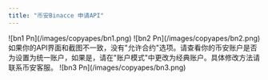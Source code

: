 ```yaml
---
title: "币安Binacce 申请API"
---
```


<Steps>
  <Step title="登录交易所，进入API频道">
    ![bn1 Pn](/images/copyapes/bn1.png)
  </Step>
  <Step title="点击创建API">
    ![bn2 Pn](/images/copyapes/bn2.png)
  </Step>
  <Step title="填写API配置信息">
    <Note>
        如果你的API界面和截图不一致，没有"允许合约"选项。请查看你的币安账户是否为设置为统一账户，如果是，请在"账户模式"中更改为经典账户。具体修改方法请联系币安客服。
    </Note>
    ![bn3 Pn](/images/copyapes/bn3.png)
  </Step>
  <Step title="将API信息保存到跟单猿后台进行提交">
    
  </Step>
</Steps>